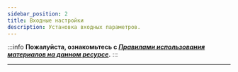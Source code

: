 ```yaml
---
sidebar_position: 2
title: Входные настройки
description: Установка входных параметров.
---  
```

:::info **Пожалуйста, ознакомьтесь с [*Правилами использования материалов на данном ресурсе*](../Disclaimer).**
:::  
_______________________________________________ 